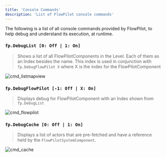 ```yaml
---
title: 'Console Commands'
description: 'List of FlowPilot console commands'
---
```



The following is a list of all console commands provided by FlowPilot, to help debug and understand its execution, at runtime.

### `fp.DebugList [0: Off | 1: On]`
> Shows a list of all FlowPilotComponents in the Level. Each of them as an Index besides the name. This index is used in conjunction with `fp.DebugFlowPilot X` where X is the index for the FlowPilotComponent
<Image src={cmd_listmapview} alt="cmd_listmapview" />

### `fp.DebugFlowPilot [-1: Off | X: On]`
> Displays debug for FlowPilotComponent with an Index shown from `fp.DebugList`
<Image src={cmd_flowpilot} alt="cmd_flowpilot" />

### `fp.DebugCache [0: Off | 1: On]`
> Displays a list of actors that are pre-fetched and have a reference held by the `FlowPilotSystemComponent`.
<Image src={cmd_cache} alt="cmd_cache" />